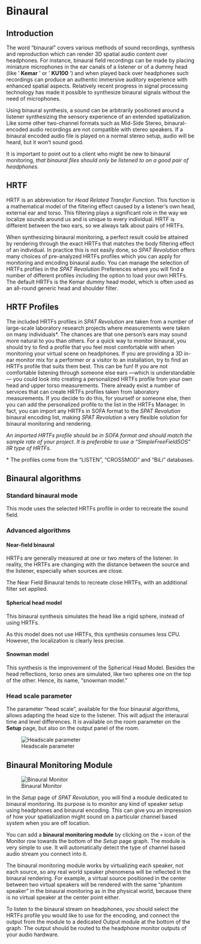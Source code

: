 # Binaural

## Introduction

The word “binaural” covers various methods of sound recordings, synthesis and reproduction which can render 3D spatial audio content over headphones. For instance, binaural field recordings can be made by placing miniature microphones in the ear canals of a listener or of a dummy head (like ’ **Kemar** ’ or ’ **KU100** ’) and when played back over headphones such recordings can produce an authentic immersive auditory experience with enhanced spatial aspects. Relatively recent progress in signal processing technology has made it possible to synthesize binaural signals without the need of microphones.

Using binaural synthesis, a sound can be arbitrarily positioned around a listener synthesizing the sensory experience of an extended spatialization. Like some other two-channel formats such as Mid-Side Stereo, binaural-encoded audio recordings are not compatible with stereo speakers. If a binaural encoded audio file is played on a normal stereo setup, audio will be heard, but it won’t sound good.

:::{.callout-warning}
 It is important to point out to a client who might be new to binaural monitoring, _that binaural files should only be listened to on a good pair of headphones._
:::

## HRTF

HRTF is an abbreviation for _Head Related Transfer Function_. This function is a mathematical model of the filtering effect caused by a listener’s own head, external ear and torso. This filtering plays a significant role in the way we localize sounds around us and is unique to every individual. HRTF is different between the two ears, so we always talk about pairs of HRTFs.

When synthesizing binaural monitoring, a perfect result could be attained by rendering through the exact HRTFs that matches the body filtering effect of an individual. In practice this is not easily done, so _SPAT Revolution_ offers many choices of pre-analyzed HRTFs profiles which you can apply for monitoring and encoding binaural audio. You can manage the selection of HRTFs profiles in the _SPAT Revolution_ Preferences where you will find a number of different profiles including the option to load your own HRTFs. The default HRTFs is the Kemar dummy head model, which is often used as an all-round generic head and shoulder filter.

## HRTF Profiles

The included HRTFs profiles in _SPAT Revolution_ are taken from a number of large-scale laboratory research projects where measurements were taken on many individuals\*. The chances are that one person’s ears may sound more natural to you than others. For a quick way to monitor binaural, you should try to find a profile that you feel most comfortable with when monitoring your virtual scene on headphones. If you are providing a 3D in-ear monitor mix for a performer or a visitor to an installation, try to find an HRTFs profile that suits them best. This can be fun! If you are not comfortable listening through someone else ears —which is understandable— you could look into creating a personalized HRTFs profile from your own head and upper torso measurements. There already exist a number of services that can create HRTFs profiles taken from laboratory measurements. If you decide to do this, for yourself or someone else, then you can add the personalized profile to the list in the HRTFs Manager. In fact, you can import any HRTFs in SOFA format to the _SPAT Revolution_ binaural encoding list, making _SPAT Revolution_ a very flexible solution for binaural monitoring and rendering.

:::{.callout-warning}
 _An imported HRTFs profile should be in SOFA format and should match the sample rate of your project. It is preferable to use a “SimpleFreeFieldSOS” IIR type of HRTFs._
 
\* The profiles come from the “LISTEN”, “CROSSMOD” and “BiLi” databases.
:::


## Binaural algorithms

### Standard binaural mode

This mode uses the selected HRTFs profile in order to recreate the sound field.


### Advanced algorithms

#### Near-field binaural

HRTFs are generally measured at one or two meters of the listener.
In reality, the HRTFs are changing with the distance between the source and the listener, especially when sources are close.

The Near Field Binaural tends to recreate close HRTFs, with an additional filter set applied.

#### Spherical head model

This binaural synthesis simulates the head like a rigid sphere, instead of using HRTFs.

As this model does not use HRTFs, this synthesis consumes less CPU.
However, the localization is clearly less precise.

#### Snowman model

This synthesis is the improvement of the Spherical Head Model.
Besides the head reflections, torso ones are simulated, like two spheres one on the top of the other.
Hence, its name, “snowman model.”

### Head scale parameter

The parameter “head scale”, available for the four binaural algorithms, allows adapting the head size to the listener.
This will adjust the interaural time and level differences. 
It is available on the room parameter on the **Setup** page, but also on the output panel of the room.

![Headscale parameter](https://media.githubusercontent.com/media/FLUX-SE/doc_images/main/SpatR/Setup/HeadScaleParameter.png)


## Binaural Monitoring Module {#sec-binaural-monitoring}

![Binaural Monitor](https://media.githubusercontent.com/media/FLUX-SE/doc_images/main/SpatR/Setup/BinauralMonitor.png)

In the _Setup_ page of _SPAT Revolution_, you will find a module dedicated to binaural monitoring. Its purpose is to monitor any kind of speaker setup using headphones and binaural encoding. This can give you an impression of how your spatialization might sound on a particular channel based system when you are off location.

You can add a __binaural monitoring module__ by clicking on the ```+``` icon of the Monitor row towards the bottom of the _Setup_ page graph. The module is very simple to use. It will automatically detect the type of channel based audio stream you connect into it.

The binaural monitoring module works by virtualizing each speaker, not each source, so any real world speaker phenomena will be reflected in the binaural rendering. For example, a virtual source positioned in the center between two virtual speakers will be rendered with the same “phantom speaker” in the binaural monitoring as in the physical world, because there is no virtual speaker at the center point either.

To listen to the binaural stream on headphones, you should select the HRTFs profile you would like to use for the encoding, and connect the output from the module to a dedicated Output module at the bottom of the graph. The output should be routed to the headphone monitor outputs of your audio hardware.
